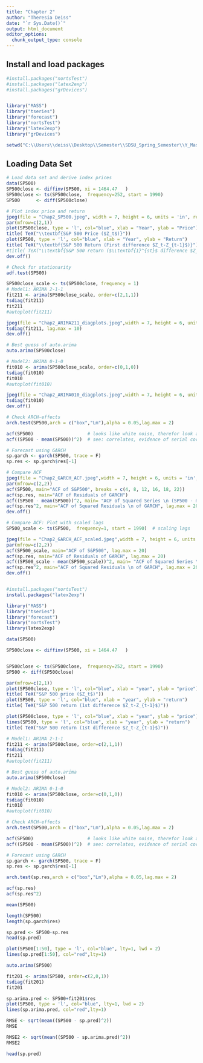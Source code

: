 ---
title: "Chapter 2"
author: "Theresia Deiss"
date: "`r Sys.Date()`"
output: html_document
editor_options: 
  chunk_output_type: console
---

## Install and load packages

```{r }
#install.packages("nortsTest")
#install.packages("latex2exp")
#install.packages("grDevices")


library("MASS")
library("tseries")
library("forecast")
library("nortsTest")
library("latex2exp")
library("grDevices")

setwd("C:\\Users\\deiss\\Desktop\\Semester\\SDSU_Spring_Semester\\Y_Master_Thesis\\Coding\\Plots")
```

## Loading Data Set



```{r}

# Load data set and derive index prices
data(SP500)
SP500close <- diffinv(SP500, xi = 1464.47	)  
SP500close <- ts(SP500close,  frequency=252, start = 1990)
SP500      <- diff(SP500close)

# Plot index price and return
jpeg(file = "Chap2_SP500.jpeg", width = 7, height = 6, units = 'in', res = 300)
par(mfrow=c(2,1))
plot(SP500close, type = 'l', col="blue", xlab = "Year", ylab = "Price")
title( TeX("\\textbf{S&P 500 Price ($Z_t$)}"))
plot(SP500, type = 'l', col="blue", xlab = "Year", ylab = "Return")
title( TeX("\\textbf{S&P 500 Return (First difference $Z_t-Z_{t-1}$)}"))
#title( TeX("\\textbf{S&P 500 return ($\\textbf{1}^{st}$ difference $Z_t-Z_{t-1}$)}"))
dev.off()

# Check for stationarity
adf.test(SP500)

SP500close_scale <- ts(SP500close, frequency = 1)
# Model1: ARIMA 2-1-1
fit211 <- arima(SP500close_scale, order=c(2,1,1))
tsdiag(fit211)
fit211
#autoplot(fit211)

jpeg(file = "Chap2_ARIMA211_diagplots.jpeg",width = 7, height = 6, units = 'in', res = 300)
tsdiag(fit211, lag.max = 10)
dev.off()

# Best guess of auto.arima
auto.arima(SP500close)

# Model2: ARIMA 0-1-0
fit010 <- arima(SP500close_scale, order=c(0,1,0))
tsdiag(fit010)
fit010
#autoplot(fit010)

jpeg(file = "Chap2_ARIMA010_diagplots.jpeg",width = 7, height = 6, units = 'in', res = 300)
tsdiag(fit010)
dev.off()

# Check ARCH-effects
arch.test(SP500,arch = c("box","Lm"),alpha = 0.05,lag.max = 2)

acf(SP500)                    # looks like white noise, therefor look at squared
acf((SP500 - mean(SP500))^2)  # see: correlates, evidence of serial correlation, heteroskelasticity

# Forecast using GARCH
sp.garch <- garch(SP500, trace = F)
sp.res <- sp.garch$res[-1]

# Compare ACF
jpeg(file = "Chap2_GARCH_ACF.jpeg",width = 7, height = 6, units = 'in', res = 300)
par(mfrow=c(2,2))
acf(SP500, main="ACF of S&P500", breaks = c(4, 8, 12, 16, 18, 22))
acf(sp.res, main="ACF of Residuals of GARCH")
acf((SP500 - mean(SP500))^2, main= "ACF of Squared Series \n (SP500 - mean(SP500))²")
acf(sp.res^2, main="ACF of Squared Residuals \n of GARCH", lag.max = 20)
dev.off()

# Compare ACF: Plot with scaled lags
SP500_scale <- ts(SP500,  frequency=1, start = 1990)  # scaling lags

jpeg(file = "Chap2_GARCH_ACF_scaled.jpeg",width = 7, height = 6, units = 'in', res = 300)
par(mfrow=c(2,2))
acf(SP500_scale, main="ACF of S&P500", lag.max = 20)
acf(sp.res, main="ACF of Residuals of GARCH", lag.max = 20)
acf((SP500_scale - mean(SP500_scale))^2, main= "ACF of Squared Series \n (SP500 - mean(SP500))²", lag.max = 20)
acf(sp.res^2, main="ACF of Squared Residuals \n of GARCH", lag.max = 20)
dev.off()

```

```{r}


```





```{r}
#install.packages("nortsTest")
install.packages("latex2exp")

library("MASS")
library("tseries")
library("forecast")
library("nortsTest")
library(latex2exp)

data(SP500)

SP500close <- diffinv(SP500, xi = 1464.47	)  


SP500close <- ts(SP500close,  frequency=252, start = 1990)
SP500 <- diff(SP500close)

par(mfrow=c(2,1))
plot(SP500close, type = 'l', col="blue", xlab = "year", ylab = "price")
title( TeX("S&P 500 price ($Z_t$)"))
plot(SP500, type = 'l', col="blue", xlab = "year", ylab = "return")
title( TeX("S&P 500 return (1st difference $Z_t-Z_{t-1}$)"))

plot(SP500close, type = 'l', col="blue", xlab = "year", ylab = "price")
lines(SP500, type = 'l', col="blue", xlab = "year", ylab = "return")
title( TeX("S&P 500 return (1st difference $Z_t-Z_{t-1}$)"))

# Model1: ARIMA 2-1-1
fit211 <- arima(SP500close, order=c(2,1,1))
tsdiag(fit211)
fit211
#autoplot(fit211)

# Best guess of auto.arima
auto.arima(SP500close)

# Model2: ARIMA 0-1-0
fit010 <- arima(SP500close, order=c(0,1,0))
tsdiag(fit010)
fit010
#autoplot(fit010)

# Check ARCH-effects
arch.test(SP500,arch = c("box","Lm"),alpha = 0.05,lag.max = 2)

acf(SP500)                    # looks like white noise, therefor look at squared
acf((SP500 - mean(SP500))^2)  # see: correlates, evidence of serial correlation, heteroskelasticity

# Forecast using GARCH
sp.garch <- garch(SP500, trace = F)
sp.res <- sp.garch$res[-1]

arch.test(sp.res,arch = c("box","Lm"),alpha = 0.05,lag.max = 2)

acf(sp.res)
acf(sp.res^2)

mean(SP500)

length(SP500)
length(sp.garch$res)

sp.pred <- SP500-sp.res
head(sp.pred)

plot(SP500[1:50], type = 'l', col="blue", lty=1, lwd = 2)
lines(sp.pred[1:50], col="red",lty=1)

auto.arima(SP500)

fit201 <- arima(SP500, order=c(2,0,1))
tsdiag(fit201)
fit201

sp.arima.pred <- SP500+fit201$res
plot(SP500, type = 'l', col="blue", lty=1, lwd = 2)
lines(sp.arima.pred, col="red",lty=1)

RMSE <- sqrt(mean((SP500 - sp.pred)^2))
RMSE

RMSE2 <- sqrt(mean((SP500 - sp.arima.pred)^2))
RMSE2

head(sp.pred)

```
